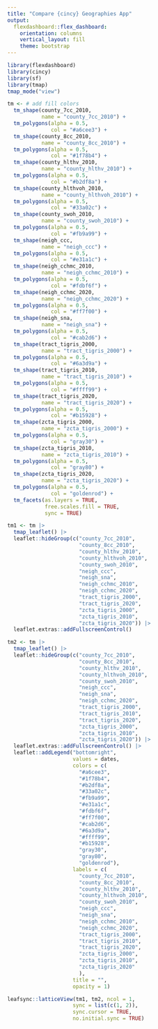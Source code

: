 ```yaml
---
title: "Compare {cincy} Geographies App"
output: 
  flexdashboard::flex_dashboard:
    orientation: columns
    vertical_layout: fill
    theme: bootstrap
---
```


```r
library(flexdashboard)
library(cincy)
library(sf)
library(tmap)
tmap_mode("view")
```

```r
tm <- # add fill colors
  tm_shape(county_7cc_2010, 
           name = "county_7cc_2010") +
  tm_polygons(alpha = 0.5,
              col = "#a6cee3") +
  tm_shape(county_8cc_2010, 
           name = "county_8cc_2010") +
  tm_polygons(alpha = 0.5,
              col = "#1f78b4") +
  tm_shape(county_hlthv_2010, 
           name = "county_hlthv_2010") +
  tm_polygons(alpha = 0.5,
              col = "#b2df8a") +
  tm_shape(county_hlthvoh_2010, 
           name = "county_hlthvoh_2010") +
  tm_polygons(alpha = 0.5,
              col = "#33a02c") +
  tm_shape(county_swoh_2010, 
           name = "county_swoh_2010") +
  tm_polygons(alpha = 0.5,
              col = "#fb9a99") +
  tm_shape(neigh_ccc, 
           name = "neigh_ccc") +
  tm_polygons(alpha = 0.5,
              col = "#e31a1c") +
  tm_shape(neigh_cchmc_2010, 
           name = "neigh_cchmc_2010") +
  tm_polygons(alpha = 0.5,
              col = "#fdbf6f") +
  tm_shape(neigh_cchmc_2020, 
           name = "neigh_cchmc_2020") +
  tm_polygons(alpha = 0.5,
              col = "#ff7f00") +
  tm_shape(neigh_sna, 
           name = "neigh_sna") +
  tm_polygons(alpha = 0.5,
              col = "#cab2d6") +
  tm_shape(tract_tigris_2000, 
           name = "tract_tigris_2000") +
  tm_polygons(alpha = 0.5,
              col = "#6a3d9a") +
  tm_shape(tract_tigris_2010, 
           name = "tract_tigris_2010") +
  tm_polygons(alpha = 0.5,
              col = "#ffff99") +
  tm_shape(tract_tigris_2020, 
           name = "tract_tigris_2020") +
  tm_polygons(alpha = 0.5,
              col = "#b15928") +
  tm_shape(zcta_tigris_2000, 
           name = "zcta_tigris_2000") +
  tm_polygons(alpha = 0.5,
              col = "gray30") +
  tm_shape(zcta_tigris_2010, 
           name = "zcta_tigris_2010") +
  tm_polygons(alpha = 0.5,
              col = "gray80") +
  tm_shape(zcta_tigris_2020, 
           name = "zcta_tigris_2020") +
  tm_polygons(alpha = 0.5,
              col = "goldenrod") +
  tm_facets(as.layers = TRUE, 
            free.scales.fill = TRUE, 
            sync = TRUE) 

tm1 <- tm |>
  tmap_leaflet() |>
  leaflet::hideGroup(c("county_7cc_2010", 
                       "county_8cc_2010", 
                       "county_hlthv_2010", 
                       "county_hlthvoh_2010", 
                       "county_swoh_2010", 
                       "neigh_ccc", 
                       "neigh_sna", 
                       "neigh_cchmc_2010", 
                       "neigh_cchmc_2020",
                       "tract_tigris_2000", 
                       "tract_tigris_2020",
                       "zcta_tigris_2000", 
                       "zcta_tigris_2010", 
                       "zcta_tigris_2020")) |>
  leaflet.extras::addFullscreenControl()

tm2 <- tm |>
  tmap_leaflet() |>
  leaflet::hideGroup(c("county_7cc_2010", 
                       "county_8cc_2010", 
                       "county_hlthv_2010", 
                       "county_hlthvoh_2010", 
                       "county_swoh_2010", 
                       "neigh_ccc", 
                       "neigh_sna",  
                       "neigh_cchmc_2020", 
                       "tract_tigris_2000", 
                       "tract_tigris_2010", 
                       "tract_tigris_2020",
                       "zcta_tigris_2000", 
                       "zcta_tigris_2010", 
                       "zcta_tigris_2020")) |>
  leaflet.extras::addFullscreenControl() |>
  leaflet::addLegend("bottomright", 
                     values = dates, 
                     colors = c(
                       "#a6cee3", 
                       "#1f78b4",
                       "#b2df8a",
                       "#33a02c",
                       "#fb9a99",
                       "#e31a1c",
                       "#fdbf6f",
                       "#ff7f00",
                       "#cab2d6",
                       "#6a3d9a",
                       "#ffff99",
                       "#b15928",
                       "gray30",
                       "gray80",
                       "goldenrod"),
                     labels = c(
                       "county_7cc_2010", 
                       "county_8cc_2010", 
                       "county_hlthv_2010", 
                       "county_hlthvoh_2010", 
                       "county_swoh_2010", 
                       "neigh_ccc", 
                       "neigh_sna",  
                       "neigh_cchmc_2010", 
                       "neigh_cchmc_2020", 
                       "tract_tigris_2000", 
                       "tract_tigris_2010", 
                       "tract_tigris_2020",
                       "zcta_tigris_2000", 
                       "zcta_tigris_2010", 
                       "zcta_tigris_2020"
                       ),
                     title = "",
                     opacity = 1) 

leafsync::latticeView(tm1, tm2, ncol = 1, 
                     sync = list(c(1, 2)), 
                     sync.cursor = TRUE, 
                     no.initial.sync = TRUE)
```

